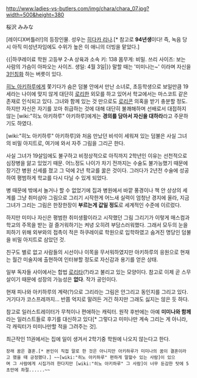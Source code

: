 http://www.ladies-vs-butlers.com/img/chara/chara_07.jpg?width=500&height=380

桜沢 みみな

[레이디X버틀러!]의 등장인물. 성우는 [[히다카 리나]].[* 참고로 '''94년생'''이다! 즉, 녹음 당시 아직 미성년자임에도 수위가 높은 이 애니의 더빙을 맡았다.]

{{|하쿠레이료 학원 고등부 2-A 상육과 소속 
키: 138 
몸무게: 비밀. 
쓰리 사이즈: 보는 사람의 가슴이 아파오는 사이즈. 
생일: 4월 3일|}}
말할 때는 '미미나는~' 이라며 자신을 [[3인칭화]] 하는 버릇이 있다.

[[히노 아키하루]]에게 쫓기다가 숨은 덤불 안에서 만난 소녀로, 초등학생으로 보일만큼 19세라는 나이에 맞지 않게 대단히 [[로리]]한 외모를 하고 있어서 학교에서는 마스코트 같은 존재로 인식되고 있다. 그녀와 함께 있는 것 만으로도 [[로리콘]] 의혹을 받기 충분할 정도. 하지만 자신은 자기를 꼬마 취급하는 것에 대해 대단히 불쾌해하며 선배로서 대접하지 않는 [wiki:"히노 아키하루" 아키하루]에게는 '''경의를 담아서 자신을 대하라'''라고 주문하기도 하였다.

[wiki:"히노 아키하루" 아키하루]와 처음 만났던 비석이 세워져 있는 덤불은 사실 그녀의 비밀 아지트로, 여기에 와서 자주 그림을 그리곤 한다. 

사실 그녀가 19살임에도 불구하고 비정상적으로 아직까지 2학년인 이유는 선천적으로 심장병을 앓고 있었기 때문. 어느정도 나이가 차기 전까지는 수술도 불가능했기 때문에 장기간 병원 신세를 졌고 그 덕에 2년 학교를 꿇은 것이다. 그러다가 2년전 수술에 성공하여 평범하게 학교를 다시 다닐 수 있게 되었다. 

병 때문에 밖에서 놀거나 할 수 없었기에 집과 병원에서 바깥 풍경이나 책 안 상상의 세계를 그냥 취미삼아 그림으로 그리기 시작한게 어느새 실력이 엄청난 경지에 올라, 지금 그녀가 그리는 그림은 한장한장이 '''부르는게 값일 정도'''로 세계적인 수준에 이르렀다.

하지만 미미나 자신은 평범한 취미생활이라고 시작했던 그림 그리기가 이렇게 매스컴과 학교의 주목을 받는 걸 즐거워하기는 켜녕 오히려 부담스러워했다. 그래서 모두의 눈을 피하기 위해 외부와의 접촉이 적은 하쿠레이료 학원으로 입학하였고 숨겨진 명당인 덤불을 비밀 아지트로 삼았던 것. 

친구도 별로 없고 사람들의 시선이나 이목을 무서워하였지만 아키하루의 응원으로 현재는 월간 미술지에 출현하여 인터뷰할 정도로 자신감과 용기를 얻은 상태.

일부 독자들 사이에서는 합법 [[로리타]](?)라고 불리고 있는 모양이다. 참고로 이제 곧 스무살이기 때문에 성장의 가능성은 '''없다'''. 작가 공인이다.

현재 피나와 아키하루의 계략(?)으로 그리라는 그림은 안그리고 동인지를 그리고 있다. 거기다가 코스프레까지... 반쯤 억지로 말려든 거긴 하지만 그래도 싫지는 않은 듯 하다.

참고로 일러스트레이터가 무척이나 편애하는 캐릭터. 원작 후반에는 아예 '''미미나와 함께'''라는 일러스트들로 후기를 대신하고 있다[* 그렇다고 미미나만 계속 그리는 게 아니라, 각 캐릭터가 미미나만할 적을 그려주는 것].

최근작인 11권에서는 집에 일이 생겨서 2학기중 학원에 나오지 않는다고 한다.

 장래 꿈은 결혼.[* 본인이 직접 말로 한 것은 아니지만 아키하루가 미미나의 꿈이 결혼이라고 했을 때 긍정했다.] ~~[wiki:"히노 아키하루" 편하게 말할수 있는 사람]이 있으며 그 사람에게 시집가려 한다지만 [wiki:"히노 아키하루" 그 사람]이 너무 둔감한 탓에 5초만에 좌절......~~
